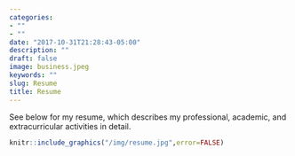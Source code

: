 ```yaml
---
categories:
- ""
- ""
date: "2017-10-31T21:28:43-05:00"
description: ""
draft: false
image: business.jpeg
keywords: ""
slug: Resume
title: Resume
---
```


See below for my resume, which describes my professional, academic, and extracurricular activities in detail.

```r
knitr::include_graphics("/img/resume.jpg",error=FALSE)
```